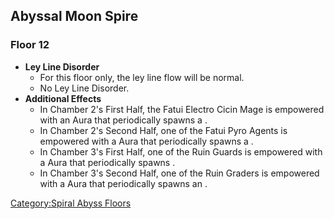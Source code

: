 ==Abyssal Moon Spire==
===Floor 12===
*'''Ley Line Disorder'''
** For this floor only, the ley line flow will be normal.
** No Ley Line Disorder.
* '''Additional Effects'''
** In Chamber 2's First Half, the Fatui Electro Cicin Mage is empowered with an {{Electro}} Aura that periodically spawns a {{Color|Electro|Lightning Stake}}.
** In Chamber 2's Second Half, one of the Fatui Pyro Agents is empowered with a {{Pyro}} Aura that periodically spawns a {{Color|Pyro|Pursuing Fireball}}.
** In Chamber 3's First Half, one of the Ruin Guards is empowered with a {{Geo}} Aura that periodically spawns {{Color|Geo|Rumbling Stone}}.
** In Chamber 3's Second Half, one of the Ruin Graders is empowered with a {{Cryo}} Aura that periodically spawns an {{Color|Cryo|Ice Cage}}.
{{Domain Enemies
|subheader1=Chamber 1
|level1=95
|target1=Remaining challenge time longer than 180/300/420 sec.
|subsubheader1=First Half
|enemies1=Geovishap (Pyro),Geovishap (Electro)
|subsubheader2=Second Half
|enemies2=Geovishap (Hydro),Geovishap (Cryo)
|subheader3=Chamber 2
|level3=98
|target3=Remaining challenge time longer than 180/300/420 sec.
|subsubheader3=First Half
|enemies3=Fatui Electro Cicin Mage,Fatui Cryo Cicin Mage
|subsubheader4=Second Half
|enemies4=Fatui Pyro Agent*2,Treasure Hoarders: Gravedigger*2
|subheader5=Chamber 3
|level5=100
|target5=Remaining challenge time longer than 180/300/420 sec.
|subsubheader5=First Half
|enemies5=Ruin Guard*2
|subsubheader6=Second Half
|enemies6=Ruin Grader*2
}}
<noinclude>[[Category:Spiral Abyss Floors]]</noinclude>
